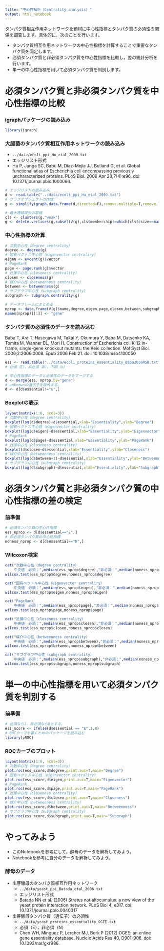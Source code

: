 ```yaml
---
title: "中心性解析（Centrality analysis）"
output: html_notebook
---
```


タンパク質相互作用ネットワークを題材に中心性指標とタンパク質の必須性の関係を調査します。具体的に，次のことを行います。

  + タンパク質相互作用ネットワークの中心性指標を計算することで重要なタンパク質を同定します。
  + 必須タンパク質と非必須タンパク質を中心性指標を比較し，差の統計分析を行います。
  + 単一の中心性指標を用いて必須タンパク質を判別します。

# 必須タンパク質と非必須タンパク質を中心性指標の比較
### igraphパッケージの読み込み
```r
library(igraph)
```

### 大腸菌のタンパク質相互作用ネットワークの読み込み
  + `../data/ecoli_ppi_Hu_etal_2009.txt`
  + エッジリスト形式
  + Hu P, Janga SC, Babu M, Díaz-Mejía JJ, Butland G, et al. Global functional atlas of Escherichia coli encompassing previously uncharacterized proteins. PLoS Biol. 2009 Apr 28;7(4):e96. doi: 10.1371/journal.pbio.1000096.
```r
# エッジリストの読み込み
d <- read.table("../data/ecoli_ppi_Hu_etal_2009.txt")
# グラフオブジェクトの作成
g <- simplify(graph.data.frame(d,directed=F),remove.multiple=T,remove.loops=T)

# 最大連結成分の取得
cls <- clusters(g,"weak")
g <- delete.vertices(g,subset(V(g),cls$membership!=which(cls$csize==max(cls$csize))[[1]]))
```

### 中心性指標の計算
```r
# 次数中心性（degree centrality）
degree <- degree(g)
# 固有ベクトル中心性（eigenvector centraliry）
eigen <- evcent(g)$vector
# PageRank
page <- page.rank(g)$vector
# 近接中心性（closeness centrality）
closen <- closeness(g)
# 媒介中心性（betweenness centrality）
between <- betweenness(g)
# サブグラフ中心性（subgraph centrality）
subgraph <- subgraph.centrality(g)
```

```r
# データフレームにまとめる
nprop <- data.frame(V(g)$name,degree,eigen,page,closen,between,subgraph)
names(nprop)[[1]] <- "gene"
```

### タンパク質の必須性のデータを読み込む
Baba T, Ara T, Hasegawa M, Takai Y, Okumura Y, Baba M, Datsenko KA, Tomita M, Wanner BL, Mori H. Construction of Escherichia coli K-12 in-frame, single-gene knockout mutants: the Keio collection. Mol Syst Biol. 2006;2:2006.0008. Epub 2006 Feb 21. doi: 10.1038/msb4100050
```r
ess <- read.table("../data/ecoli_proteins_essentiality_Baba2006MSB.txt",header=T)
# 必須（E），非必須（N），不明（u）
```

```r
# 中心性指標のデータと必須性のデータをマージする
d <- merge(ess, nprop,by="gene")
# unknownの遺伝子を除外する。
d <- d[d$essential!="u",]
```

### Boxplotの表示
```r
layout(matrix(1:6, ncol=3))
# 次数中心性（degree centrality）
boxplot(log(d$degree)~d$essential,xlab="Essentiality",ylab="Degree")
# 固有ベクトル中心性（eigenvector centraliry）
boxplot(log(d$eigen)~d$essential,xlab="Essentiality",ylab="Eigenvector")
# PageRank
boxplot(log(d$page)~d$essential,xlab="Essentiality",ylab="PageRank")
# 近接中心性（closeness centrality）
boxplot(d$closen~d$essential,xlab="Essentiality",ylab="Closeness")
# 媒介中心性（betweenness centrality）
boxplot(log(d$between+1)~d$essential,xlab="Essentiality",ylab="Betweenness")
# サブグラフ中心性（subgraph centrality）
boxplot(log(d$subgraph)~d$essential,xlab="Essentiality",ylab="Subgraph")
```

# 必須タンパク質と非必須タンパク質の中心性指標の差の検定
### 前準備
```r
# 必須タンパク質の中心性指標
ess_nprop <- d[d$essential=="E",]
# 非必須タンパク質の中心性指標
noness_nprop <- d[d$essential=="N",]
```

### Wilcoxon検定
```r
cat("次数中心性（degree centrality）
    中央値　必須：",median(ess_nprop$degree),"非必須：",median(noness_nprop$degree),"\n")
wilcox.test(ess_nprop$degree,noness_nprop$degree)
```
```r
cat("固有ベクトル中心性（eigenvector centraliry）
    中央値　必須：",median(ess_nprop$eigen),"非必須：",median(noness_nprop$eigen),"\n")
wilcox.test(ess_nprop$eigen,noness_nprop$eigen)

cat("PageRank
    中央値　必須：",median(ess_nprop$page),"非必須：",median(noness_nprop$page),"\n")
wilcox.test(ess_nprop$page,noness_nprop$page)

cat("近接中心性（closeness centrality）
    中央値　必須：",median(ess_nprop$closen),"非必須：",median(noness_nprop$closen),"\n")
wilcox.test(ess_nprop$closen,noness_nprop$closen)

cat("媒介中心性（betweenness centrality）
    中央値　必須：",median(ess_nprop$between),"非必須：",median(noness_nprop$between),"\n")
wilcox.test(ess_nprop$between,noness_nprop$between)

cat("サブグラフ中心性（subgraph centrality）
    中央値　必須：",median(ess_nprop$subgraph),"非必須：",median(noness_nprop$subgraph),"\n")
wilcox.test(ess_nprop$subgraph,noness_nprop$subgraph)
```

# 単一の中心性指標を用いて必須タンパク質を判別する

### 前準備
```r
# 必須なら1，非必須なら0とする。
ess_score <- ifelse(d$essential == "E",1,0)
# ROCカーブを書くためのパッケージを読み込む
library(pROC)
```

### ROCカーブのプロット
```r
layout(matrix(1:6, ncol=3))
# 次数中心性（degree centrality）
plot.roc(ess_score,d$degree,print.auc=T,main="Degree")
# 固有ベクトル中心性（eigenvector centraliry）
plot.roc(ess_score,d$eigen,print.auc=T,main="Eigenvector")
# PageRank
plot.roc(ess_score,d$page,print.auc=T,main="PageRank")
# 近接中心性（closeness centrality）
plot.roc(ess_score,d$closen,print.auc=T,main="Closeness")
# 媒介中心性（betweenness centrality）
plot.roc(ess_score,d$between,print.auc=T,main="Betweenness")
# サブグラフ中心性（Subgraph centrality）
plot.roc(ess_score,d$subgraph,print.auc=T,main="Subgraph")
```

# やってみよう
  + このNotebookを参考にして，酵母のデータを解析してみよう。
  + Notebookを参考に自分のデータを解析してみよう。

### 酵母のデータ
  + 出芽酵母のタンパク質相互作用ネットワーク
     + ``../data/yeast_ppi_Batada_etal_2006.txt``
     + エッジリスト形式
     + Batada NN et al. (2006) Stratus not altocumulus: a new view of the yeast protein interaction network. PLoS Biol 4, e317. doi: 10.1371/journal.pbio.0040317
  + 出芽酵母タンパク質（遺伝子）の必須性
     + ``../data/yeast_proteins_essentiality_OGEE.txt``
     + 必須（E），非必須（N）
     + Chen WH, Minguez P, Lercher MJ, Bork P (2012) OGEE: an online gene essentiality database. Nucleic Acids Res 40, D901-906. doi: 10.1093/nar/gkr986.